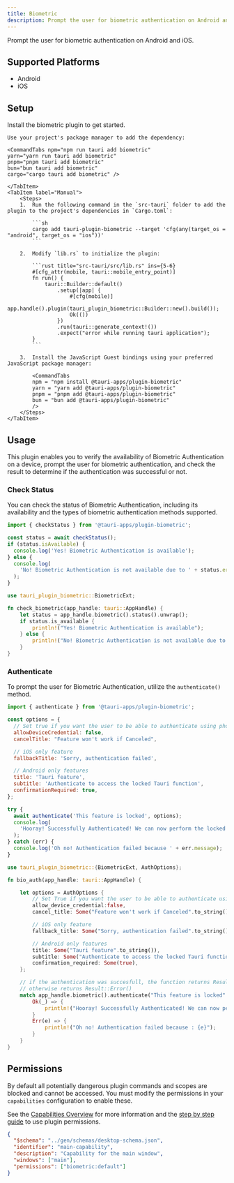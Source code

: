 ```yaml
---
title: Biometric
description: Prompt the user for biometric authentication on Android and iOS.
---
```



<PluginLinks plugin="biometric" />

Prompt the user for biometric authentication on Android and iOS.

## Supported Platforms

- Android
- iOS

## Setup

Install the biometric plugin to get started.

<Tabs>
    <TabItem label="Automatic">

    Use your project's package manager to add the dependency:

    <CommandTabs npm="npm run tauri add biometric"
    yarn="yarn run tauri add biometric"
    pnpm="pnpm tauri add biometric"
    bun="bun tauri add biometric"
    cargo="cargo tauri add biometric" />

    </TabItem>
    <TabItem label="Manual">
        <Steps>
        1.  Run the following command in the `src-tauri` folder to add the plugin to the project's dependencies in `Cargo.toml`:

            ```sh
            cargo add tauri-plugin-biometric --target 'cfg(any(target_os = "android", target_os = "ios"))'
            ```

        2.  Modify `lib.rs` to initialize the plugin:

            ```rust title="src-tauri/src/lib.rs" ins={5-6}
            #[cfg_attr(mobile, tauri::mobile_entry_point)]
            fn run() {
                tauri::Builder::default()
                    .setup(|app| {
                        #[cfg(mobile)]
                        app.handle().plugin(tauri_plugin_biometric::Builder::new().build());
                        Ok(())
                    })
                    .run(tauri::generate_context!())
                    .expect("error while running tauri application");
            }
            ```

        3.  Install the JavaScript Guest bindings using your preferred JavaScript package manager:

            <CommandTabs
            npm = "npm install @tauri-apps/plugin-biometric"
            yarn = "yarn add @tauri-apps/plugin-biometric"
            pnpm = "pnpm add @tauri-apps/plugin-biometric"
            bun = "bun add @tauri-apps/plugin-biometric"
            />
        </Steps>
    </TabItem>

</Tabs>

## Usage

This plugin enables you to verify the availability of Biometric Authentication on a device, prompt the user for biometric authentication, and check the result to determine if the authentication was successful or not.

### Check Status

You can check the status of Biometric Authentication, including its availability and the types of biometric authentication methods supported.

<Tabs>
<TabItem label="JavaScript">

```javascript
import { checkStatus } from '@tauri-apps/plugin-biometric';

const status = await checkStatus();
if (status.isAvailable) {
  console.log('Yes! Biometric Authentication is available');
} else {
  console.log(
    'No! Biometric Authentication is not available due to ' + status.error
  );
}
```

</TabItem>
<TabItem label="Rust">

```rust
use tauri_plugin_biometric::BiometricExt;

fn check_biometric(app_handle: tauri::AppHandle) {
    let status = app_handle.biometric().status().unwrap();
    if status.is_available {
        println!("Yes! Biometric Authentication is available");
    } else {
        println!("No! Biometric Authentication is not available due to: {}", status.error.unwrap());
    }
}
```

</TabItem>
</Tabs>

### Authenticate

To prompt the user for Biometric Authentication, utilize the `authenticate()` method.

<Tabs>

<TabItem label="JavaScript">

```javascript ins={18}
import { authenticate } from '@tauri-apps/plugin-biometric';

const options = {
  // Set true if you want the user to be able to authenticate using phone password
  allowDeviceCredential: false,
  cancelTitle: "Feature won't work if Canceled",

  // iOS only feature
  fallbackTitle: 'Sorry, authentication failed',

  // Android only features
  title: 'Tauri feature',
  subtitle: 'Authenticate to access the locked Tauri function',
  confirmationRequired: true,
};

try {
  await authenticate('This feature is locked', options);
  console.log(
    'Hooray! Successfully Authenticated! We can now perform the locked Tauri function!'
  );
} catch (err) {
  console.log('Oh no! Authentication failed because ' + err.message);
}
```

</TabItem>

<TabItem label="Rust">

```rust ins={21}
use tauri_plugin_biometric::{BiometricExt, AuthOptions};

fn bio_auth(app_handle: tauri::AppHandle) {

    let options = AuthOptions {
        // Set True if you want the user to be able to authenticate using phone password
        allow_device_credential:false,
        cancel_title: Some("Feature won't work if Canceled".to_string()),

        // iOS only feature
        fallback_title: Some("Sorry, authentication failed".to_string()),

        // Android only features
        title: Some("Tauri feature".to_string()),
        subtitle: Some("Authenticate to access the locked Tauri function".to_string()),
        confirmation_required: Some(true),
    };

    // if the authentication was succesfull, the function returns Result::Ok()
    // otherwise returns Result::Error()
    match app_handle.biometric().authenticate("This feature is locked".to_string(), options) {
        Ok(_) => {
            println!("Hooray! Successfully Authenticated! We can now perform the locked Tauri function!");
        }
        Err(e) => {
            println!("Oh no! Authentication failed because : {e}");
        }
    }
}
```

</TabItem>
</Tabs>

## Permissions

By default all potentially dangerous plugin commands and scopes are blocked and cannot be accessed. You must modify the permissions in your `capabilities` configuration to enable these.

See the [Capabilities Overview](/security/capabilities/) for more information and the [step by step guide](/learn/security/using-plugin-permissions/) to use plugin permissions.

```json title="src-tauri/capabilities/main.json" ins={6}
{
  "$schema": "../gen/schemas/desktop-schema.json",
  "identifier": "main-capability",
  "description": "Capability for the main window",
  "windows": ["main"],
  "permissions": ["biometric:default"]
}
```

<PluginPermissions plugin="biometric" />
